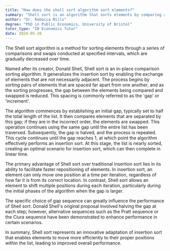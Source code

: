 ```yaml
---
title: "How does the shell sort algorithm sort elements?"
summary: "Shell sort is an algorithm that sorts elements by comparing and swapping them at specific intervals, progressively decreasing the interval size to improve efficiency in sorting."
author: "Dr. Rebecca Mills"
degree: "PhD in Public Economics, University of Bristol"
tutor_type: "IB Economics Tutor"
date: 2024-05-28
---
```


The Shell sort algorithm is a method for sorting elements through a series of comparisons and swaps conducted at specified intervals, which are gradually decreased over time.

Named after its creator, Donald Shell, Shell sort is an in-place comparison sorting algorithm. It generalizes the insertion sort by enabling the exchange of elements that are not necessarily adjacent. The process begins by sorting pairs of elements that are spaced far apart from one another, and as the sorting progresses, the gap between the elements being compared and swapped is reduced. This spacing is commonly referred to as the 'gap' or 'increment'.

The algorithm commences by establishing an initial gap, typically set to half the total length of the list. It then compares elements that are separated by this gap; if they are in the incorrect order, the elements are swapped. This operation continues using the same gap until the entire list has been traversed. Subsequently, the gap is halved, and the process is repeated. This cycle continues until the gap reaches $1$, at which point the algorithm effectively performs an insertion sort. At this stage, the list is nearly sorted, creating an optimal scenario for insertion sort, which can then complete in linear time.

The primary advantage of Shell sort over traditional insertion sort lies in its ability to facilitate faster repositioning of elements. In insertion sort, an element can only move one position at a time per iteration, regardless of how far it is from its correct location. In contrast, Shell sort allows an element to shift multiple positions during each iteration, particularly during the initial phases of the algorithm when the gap is larger.

The specific choice of gap sequence can greatly influence the performance of Shell sort. Donald Shell's original proposal involved halving the gap at each step; however, alternative sequences such as the Pratt sequence or the Ciura sequence have been demonstrated to enhance performance in certain scenarios.

In summary, Shell sort represents an innovative adaptation of insertion sort that enables elements to move more efficiently to their proper positions within the list, leading to improved overall performance.
    